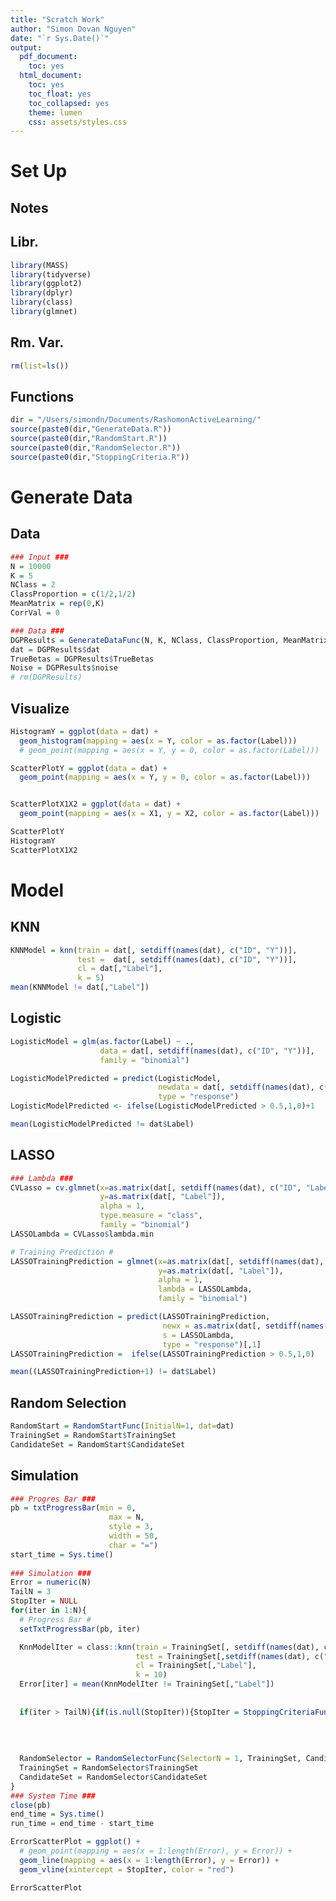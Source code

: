 ```yaml
---
title: "Scratch Work"
author: "Simon Dovan Nguyen"
date: "`r Sys.Date()`"
output:
  pdf_document:
    toc: yes
  html_document:
    toc: yes
    toc_float: yes
    toc_collapsed: yes
    theme: lumen
    css: assets/styles.css
---
```


# Set Up
## Notes

## Libr.
```r
library(MASS)
library(tidyverse)
library(ggplot2)
library(dplyr)
library(class)
library(glmnet)
```

## Rm. Var.
```r
rm(list=ls())
```

## Functions
```r
dir = "/Users/simondn/Documents/RashomonActiveLearning/"
source(paste0(dir,"GenerateData.R"))
source(paste0(dir,"RandomStart.R"))
source(paste0(dir,"RandomSelector.R"))
source(paste0(dir,"StoppingCriteria.R"))
```

# Generate Data

## Data
```r
### Input ###
N = 10000
K = 5
NClass = 2
ClassProportion = c(1/2,1/2)
MeanMatrix = rep(0,K)
CorrVal = 0

### Data ###
DGPResults = GenerateDataFunc(N, K, NClass, ClassProportion, MeanMatrix, CorrVal)
dat = DGPResults$dat
TrueBetas = DGPResults$TrueBetas
Noise = DGPResults$noise
# rm(DGPResults)
```

## Visualize
```r
HistogramY = ggplot(data = dat) +
  geom_histogram(mapping = aes(x = Y, color = as.factor(Label)))
  # geom_point(mapping = aes(x = Y, y = 0, color = as.factor(Label))) 

ScatterPlotY = ggplot(data = dat) +
  geom_point(mapping = aes(x = Y, y = 0, color = as.factor(Label)))


ScatterPlotX1X2 = ggplot(data = dat) +
  geom_point(mapping = aes(x = X1, y = X2, color = as.factor(Label))) 

ScatterPlotY
HistogramY
ScatterPlotX1X2
```

# Model
## KNN
```r
KNNModel = knn(train = dat[, setdiff(names(dat), c("ID", "Y"))],
               test =  dat[, setdiff(names(dat), c("ID", "Y"))],
               cl = dat[,"Label"],
               k = 5)
mean(KNNModel != dat[,"Label"])
```


## Logistic
```r
LogisticModel = glm(as.factor(Label) ~ ., 
                    data = dat[, setdiff(names(dat), c("ID", "Y"))],
                    family = "binomial")

LogisticModelPredicted = predict(LogisticModel,
                                 newdata = dat[, setdiff(names(dat), c("ID", "Y"))],
                                 type = "response")
LogisticModelPredicted <- ifelse(LogisticModelPredicted > 0.5,1,0)+1

mean(LogisticModelPredicted != dat$Label)
```


## LASSO
```r
### Lambda ###
CVLasso = cv.glmnet(x=as.matrix(dat[, setdiff(names(dat), c("ID", "Label", "Y"))]), 
                    y=as.matrix(dat[, "Label"]), 
                    alpha = 1,
                    type.measure = "class",
                    family = "binomial")
LASSOLambda = CVLasso$lambda.min

# Training Prediction #
LASSOTrainingPrediction = glmnet(x=as.matrix(dat[, setdiff(names(dat), c("ID", "Label", "Y"))]), 
                                 y=as.matrix(dat[, "Label"]), 
                                 alpha = 1,
                                 lambda = LASSOLambda,
                                 family = "binomial")

LASSOTrainingPrediction = predict(LASSOTrainingPrediction, 
                                  newx = as.matrix(dat[, setdiff(names(dat), c("ID", "Label", "Y"))]), 
                                  s = LASSOLambda,
                                  type = "response")[,1]
LASSOTrainingPrediction =  ifelse(LASSOTrainingPrediction > 0.5,1,0)

mean((LASSOTrainingPrediction+1) != dat$Label)
```

## Random Selection
```r
RandomStart = RandomStartFunc(InitialN=1, dat=dat)
TrainingSet = RandomStart$TrainingSet
CandidateSet = RandomStart$CandidateSet
```

## Simulation
```r
### Progres Bar ###
pb = txtProgressBar(min = 0, 
                      max = N,
                      style = 3,  
                      width = 50,
                      char = "=")
start_time = Sys.time()
  
### Simulation ###
Error = numeric(N)
TailN = 3
StopIter = NULL
for(iter in 1:N){
  # Progress Bar #
  setTxtProgressBar(pb, iter)

  KnnModelIter = class::knn(train = TrainingSet[, setdiff(names(dat), c("Y","ID"))], 
                            test = TrainingSet[,setdiff(names(dat), c("Y","ID"))], 
                            cl = TrainingSet[,"Label"], 
                            k = 10)
  Error[iter] = mean(KnnModelIter != TrainingSet[,"Label"])
  
  
  if(iter > TailN){if(is.null(StopIter)){StopIter = StoppingCriteriaFunc(ErrorVector = Error[1:iter], 
                                                                         ErrorThreshold = 0.1, 
                                                                         VarThreshold = 0.01, 
                                                                         TailN = 3)}}
  
  RandomSelector = RandomSelectorFunc(SelectorN = 1, TrainingSet, CandidateSet)
  TrainingSet = RandomSelector$TrainingSet
  CandidateSet = RandomSelector$CandidateSet
}
### System Time ###
close(pb)
end_time = Sys.time()
run_time = end_time - start_time

ErrorScatterPlot = ggplot() +
  # geom_point(mapping = aes(x = 1:length(Error), y = Error)) + 
  geom_line(mapping = aes(x = 1:length(Error), y = Error)) + 
  geom_vline(xintercept = StopIter, color = "red")

ErrorScatterPlot
```























